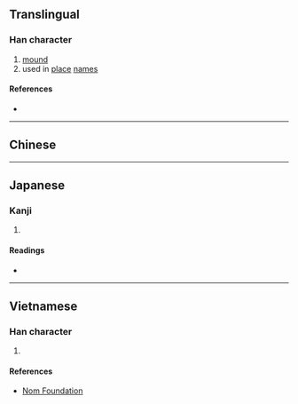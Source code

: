 {{character info}}
==Translingual==

===Han character===
{{Han char|rn=32|rad=土|as=05|sn=8|four=|canj=GODI|ids=⿰土付}}

# [[mound]]
# used in [[place]] [[name]]s

====References====
* {{Han ref|kx=0227.130|dkj=05009|dj=0462.290|hdz=10432.100|uh=577F|ud=22399}}

----

==Chinese==
{{zh-see|附|v}}

----

==Japanese==

===Kanji===
{{ja-kanji|grade=|rs=土05}}

# {{rfdef|ja|sort=土05}}

====Readings====
* {{ja-readings
|goon=ぶ
|kanon=ふ
|kun=[[つける]] (tsukeru), [[いかだ]] (ikada)}}

----

==Vietnamese==

===Han character===
{{vi-readings|reading=phụ|rs=土05}}

# {{rfdef|vi|sort=土05}}

====References====
* [http://nomfoundation.org/common/nom_details.php?codepoint=577f Nom Foundation]